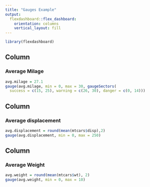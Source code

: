 ---
title: "Gauges Example"
output: 
  flexdashboard::flex_dashboard:
    orientation: columns
    vertical_layout: fill
---

```{r setup, include=FALSE}
library(flexdashboard)
```

Column
-----------------------------------------------------------------------

### Average Milage

```{r}
avg.milage = 27.1
gauge(avg.milage, min = 0, max = 30, gaugeSectors(
  success = c(15, 25), warning = c(26, 30), danger = c(0, 14)))
```

Column
-----------------------------------------------------------------------

### Average displacement

```{r}
avg.displacement = round(mean(mtcars$disp),2)
gauge(avg.displacement, min = 0, max = 250)
```

Column
-----------------------------------------------------------------------

### Average Weight

```{r}
avg.weight = round(mean(mtcars$wt), 2)
gauge(avg.weight, min = 0, max = 10)
```

